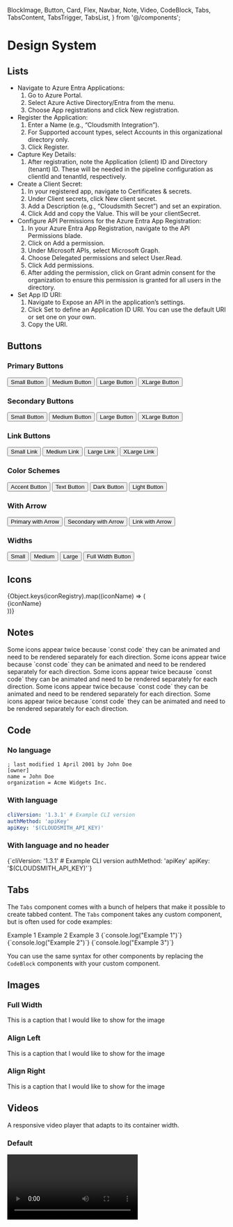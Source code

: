   BlockImage,
  Button,
  Card,
  Flex,
  Navbar,
  Note,
  Video,
  CodeBlock,
  Tabs,
  TabsContent,
  TabsTrigger,
  TabsList,
} from '@/components';


# Design System

## Lists

- Navigate to Azure Entra Applications:
  1. Go to Azure Portal.
  2. Select Azure Active Directory/Entra from the menu.
  3. Choose App registrations and click New registration.
- Register the Application:
  1. Enter a Name (e.g., “Cloudsmith Integration”).
  2. For Supported account types, select Accounts in this organizational directory only.
  3. Click Register.
- Capture Key Details:
  1. After registration, note the Application (client) ID and Directory (tenant) ID. These will be needed in the pipeline configuration as clientId and tenantId, respectively.
- Create a Client Secret:
  1. In your registered app, navigate to Certificates & secrets.
  2. Under Client secrets, click New client secret.
  3. Add a Description (e.g., “Cloudsmith Secret”) and set an expiration.
  4. Click Add and copy the Value. This will be your clientSecret.
- Configure API Permissions for the Azure Entra App Registration:
  1. In your Azure Entra App Registration, navigate to the API Permissions blade.
  2. Click on Add a permission.
  3. Under Microsoft APIs, select Microsoft Graph.
  4. Choose Delegated permissions and select User.Read.
  5. Click Add permissions.
  6. After adding the permission, click on Grant admin consent for the organization to ensure this permission is granted for all users in the directory.
- Set App ID URI:
  1. Navigate to Expose an API in the application’s settings.
  2. Click Set to define an Application ID URI. You can use the default URI or set one on your own.
  3. Copy the URI.

## Buttons

### Primary Buttons

<Flex gap="m" align="center">
  <Button href="/" size="small">
    Small Button
  </Button>
  <Button href="/">Medium Button</Button>
  <Button href="/" size="large">
    Large Button
  </Button>
  <Button href="/" size="xlarge">
    XLarge Button
  </Button>
</Flex>

### Secondary Buttons

<Flex gap="m" align="center">
  <Button href="/" variant="secondary" size="small">
    Small Button
  </Button>
  <Button href="/" variant="secondary">
    Medium Button
  </Button>
  <Button href="/" variant="secondary" size="large">
    Large Button
  </Button>
  <Button href="/" variant="secondary" size="xlarge">
    XLarge Button
  </Button>
</Flex>

### Link Buttons

<Flex gap="m" align="center">
  <Button href="/" variant="link" size="small">
    Small Link
  </Button>
  <Button href="/" variant="link">
    Medium Link
  </Button>
  <Button href="/" variant="link" size="large">
    Large Link
  </Button>
  <Button href="/" variant="link" size="xlarge">
    XLarge Link
  </Button>
</Flex>

### Color Schemes

<Flex gap="m" align="center">
  <Button href="/" colorScheme="accent">
    Accent Button
  </Button>
  <Button href="/" colorScheme="text">
    Text Button
  </Button>
  <Button href="/" colorScheme="dark">
    Dark Button
  </Button>
  <Button href="/" colorScheme="light">
    Light Button
  </Button>
</Flex>

### With Arrow

<Flex gap="m" align="center">
  <Button href="/" withArrow>
    Primary with Arrow
  </Button>
  <Button href="/" variant="secondary" withArrow>
    Secondary with Arrow
  </Button>
  <Button href="/" variant="link" withArrow>
    Link with Arrow
  </Button>
</Flex>

### Widths

<Flex gap="m" align="center">
  <Button href="/" width="small">
    Small
  </Button>
  <Button href="/" width="medium">
    Medium
  </Button>
  <Button href="/" width="large">
    Large
  </Button>
  <Button href="/" width="full">
    Full Width Button
  </Button>
</Flex>

## Icons

<div className={styles.iconGrid}>
  {Object.keys(iconRegistry).map((iconName) => (
    <div key={iconName} className={styles.iconWrapper}>
      <Icon name={iconName} as="svg" title={iconName} width={24} height={24} />
      <span className={styles.iconName}>{iconName}</span>
    </div>
  ))}
</div>

## Notes

<Note>
  Some icons appear twice because `const code` they can be animated and need to be rendered separately for
  each direction.
</Note>

<Note variant="tip">
  Some icons appear twice because `const code` they can be animated and need to be rendered separately for
  each direction.
</Note>

<Note variant="important">
  Some icons appear twice because `const code` they can be animated and need to be rendered separately for
  each direction.
</Note>

<Note variant="warning">
  Some icons appear twice because `const code` they can be animated and need to be rendered separately for
  each direction.
</Note>

<Note variant="caution">
  Some icons appear twice because `const code` they can be animated and need to be rendered separately for
  each direction.
</Note>

## Code

### No language

```
; last modified 1 April 2001 by John Doe
[owner]
name = John Doe
organization = Acme Widgets Inc.
```

### With language

```yaml
cliVersion: '1.3.1' # Example CLI version
authMethod: 'apiKey'
apiKey: '$(CLOUDSMITH_API_KEY)'
```

### With language and no header

<CodeBlock lang="yaml" header={false}>
  {`cliVersion: '1.3.1' # Example CLI version
authMethod: 'apiKey'
apiKey: '$(CLOUDSMITH_API_KEY)'`}
</CodeBlock>

## Tabs

The `Tabs` component comes with a bunch of helpers that make it possible to create tabbed content.
The `Tabs` component takes any custom component, but is often used for code examples:

<Tabs defaultValue="example1">
  <TabsList>
    <TabsTrigger value="example1">Example 1</TabsTrigger>
    <TabsTrigger value="example2">Example 2</TabsTrigger>
    <TabsTrigger value="example3">Example 3</TabsTrigger>
  </TabsList>
  <TabsContent value="example1">
    <CodeBlock lang="js" header={false}>
      {`console.log("Example 1")`}
    </CodeBlock>
  </TabsContent>
  <TabsContent value="example2">
    <CodeBlock lang="js" header={false}>
      {`console.log("Example 2")`}
    </CodeBlock>
  </TabsContent>
  <TabsContent value="example3">
    <CodeBlock lang="js" header={false}>
      {`console.log("Example 3")`}
    </CodeBlock>
  </TabsContent>
</Tabs>

You can use the same syntax for other components by replacing the `CodeBlock` components with your custom component.

## Images

### Full Width

<BlockImage src={horizontalImage} alt="Image alternative text">
  This is a caption that I would like to show for the image
</BlockImage>

### Align Left

<BlockImage align="left" src={verticalImage} alt="Image alternative text">
  This is a caption that I would like to show for the image
</BlockImage>

### Align Right

<BlockImage align="right" src={verticalImage} alt="Image alternative text">
  This is a caption that I would like to show for the image
</BlockImage>

## Videos

A responsive video player that adapts to its container width.

### Default

<Video wistiaId="r5d3j2nz4m" />

### Poster Image

<Video wistiaId="oifkgmxnkb" posterImage="https://i.vimeocdn.com/video/1666844499-1666844499_1280x720.jpg" />

### Resumable

<Video wistiaId="0x8do0ucl8" resumable />

## Cards

<Flex gap="l" align="stretch">
  <Card
    title="Getting Started Guide"
    description="This is a Card with a description and default size (m)"
    href="/"
    linkText="Go to guide"
    icon="utility/documentation"
  />
  <Card
    title="Setting Your Security Policies Guide"
    description="Dorem ipsum dolor sit amet, consectetur adipiscing elit. Nunc vulputate libero et velit interdum, ac aliquet odio mattis."
    href="/"
    linkText="Go to guide"
    icon="utility/guide"
  />
  <Card
    title="Integrating your preferred package format with Cloudsmith"
    description="Dorem ipsum dolor sit amet, consectetur adipiscing elit. Nunc vulputate libero et velit interdum, ac aliquet odio mattis."
    href="/"
    linkText="Go to documentation"
    icon="utility/guide"
  />
  <Card
    title="Integrating your preferred package format with Cloudsmith"
    description="Dorem ipsum dolor sit amet, consectetur adipiscing elit. Nunc vulputate libero et velit interdum, ac aliquet odio mattis."
    href="/"
    linkText="Go to documentation"
    icon="utility/guide"
  />
</Flex>

### Large

<Flex gap="l" align="stretch">
  <Card title="Dependencies" href="/" linkText="For Developers" icon="utility/documentation" size="l" />
  <Card title="Deployment" href="/" linkText="For Operations" icon="utility/guide" size="l" />
  <Card title="Distribution" href="/" linkText="For Vendors" icon="utility/api" size="l" />
</Flex>

### Full

<Flex gap="l" align="stretch">
  <Card
    title="This is a full width card"
    href="/"
    linkText="Go to documentation"
    icon="utility/documentation"
    size="l"
    width="full"
  />
</Flex>

### Halves

<Flex gap="l" align="stretch">
  <Card
    title="Dependencies"
    href="/"
    linkText="For Developers"
    icon="utility/documentation"
    size="l"
    width="half"
  />
  <Card title="Deployment" href="/" linkText="For Operations" icon="utility/guide" size="l" width="half" />
</Flex>

### Thirds

<Flex gap="l" align="stretch">
  <Card
    title="Dependencies"
    href="/"
    linkText="For Developers"
    icon="utility/documentation"
    size="l"
    width="third"
  />
  <Card title="Deployment" href="/" linkText="For Operations" icon="utility/guide" size="l" width="third" />
  <Card title="Distribution" href="/" linkText="For Vendors" icon="utility/api" size="l" width="third" />
</Flex>

### Quarters

<Flex gap="s" align="stretch">
  <Card
    title="Dependencies"
    href="/"
    linkText="For Developers"
    icon="utility/documentation"
    size="m"
    width="quarter"
  />
  <Card title="Deployment" href="/" linkText="Link Text" icon="utility/guide" size="m" width="quarter" />
  <Card title="Distribution" href="/" linkText="Link Text" icon="utility/api" size="m" width="quarter" />
  <Card
    title="Dependencies"
    href="/"
    linkText="Link Text"
    icon="utility/documentation"
    size="m"
    width="quarter"
  />
</Flex>

### Fifths

<Flex gap="s" align="stretch">
  <Card
    title="Dependencies"
    href="/"
    linkText="Link Text"
    icon="utility/documentation"
    size="s"
    width="fifth"
  />
  <Card title="Deployment" href="/" linkText="Link Text" icon="utility/guide" size="s" width="fifth" />
  <Card title="Distribution" href="/" linkText="Link Text" icon="utility/api" size="s" width="fifth" />
  <Card
    title="Dependencies"
    href="/"
    linkText="Link Text"
    icon="utility/documentation"
    size="s"
    width="fifth"
  />
  <Card title="Deployment" href="/" linkText="Link Text" icon="utility/guide" size="s" width="fifth" />
</Flex>

## Navbar

<Navbar />

## Format Icons Grid

<Flex gap="s" align="stretch">
  <Card
    title="Alpine Linux"
    href="/"
    icon="format/alpine"
    size="xs"
    width="quarter"
  />
  <Card
    title="Cargo"
    href="/"
    icon="format/cargo"
    size="xs"
    width="quarter"
  />
  <Card
    title="Chocolatey"
    href="/"
    icon="format/chocolatey"
    size="xs"
    width="quarter"
  />
  <Card
    title="Cocoapods"
    href="/"
    icon="format/cocoapods"
    size="xs"
    width="quarter"
  />
  <Card
    title="Composer"
    href="/"
    icon="format/composer"
    size="xs"
    width="quarter"
  />
  <Card
    title="Conan"
    href="/"
    icon="format/conan"
    size="xs"
    width="quarter"
  />

  <Card
    title="CRAN"
    href="/"
    icon="format/cran"
    size="xs"
    width="quarter"
  />
  <Card
    title="Dart"
    href="/"
    icon="format/dart"
    size="xs"
    width="quarter"
  />
  <Card
    title="Debian"
    href="/"
    icon="format/debian"
    size="xs"
    width="quarter"
  />
  <Card
    title="Docker"
    href="/"
    icon="format/docker"
    size="xs"
    width="quarter"
  />
  <Card
    title="Go"
    href="/"
    icon="format/go"
    size="xs"
    width="quarter"
  />
  <Card
    title="Gradle"
    href="/"
    icon="format/gradle"
    size="xs"
    width="quarter"
  />
  <Card
    title="Helm"
    href="/"
    icon="format/helm"
    size="xs"
    width="quarter"
  />
  <Card
    title="Hex"
    href="/"
    icon="format/hex"
    size="xs"
    width="quarter"
  />
  <Card
    title="LuaRocks"
    href="/"
    icon="format/luarocks"
    size="xs"
    width="quarter"
  />
  <Card
    title="Maven"
    href="/"
    icon="format/maven"
    size="xs"
    width="quarter"
    
  />
  <Card
    title="npm"
    href="/"
    icon="format/npm"
    size="xs"
    width="quarter"
  />
  <Card
    title="NuGet"
    href="/"
    icon="format/nuget"
    size="xs"
    width="quarter"
  />
  <Card
    title="PowerShell"
    href="/"
    icon="format/powershell"
    size="xs"
    width="quarter"
    
  />
  <Card
    title="Python"
    href="/"
    icon="format/python"
    size="xs"
    width="quarter"
  />
  <Card
    title="Raw"
    href="/"
    icon="format/raw"
    size="xs"
    width="quarter"
  />
  <Card
    title="Red Hat"
    href="/"
    icon="format/redhat"
    size="xs"
    width="quarter"
    
  />
  <Card
    title="Ruby"
    href="/"
    icon="format/ruby"
    size="xs"
    width="quarter"
  />
  <Card
    title="SBT"
    href="/"
    icon="format/sbt"
    size="xs"
    width="quarter"
    
  />
  <Card
    title="Swift"
    href="/"
    icon="format/swift"
    size="xs"
    width="quarter"
  />
  <Card
    title="Terraform"
    href="/"
    icon="format/terraform"
    size="xs"
    width="quarter"
  />
  <Card
    title="Unity"
    href="/"
    icon="format/unity"
    size="xs"
    width="quarter"
    
  />
  <Card
    title="Vagrant"
    href="/"
    icon="format/vagrant"
    size="xs"
    width="quarter"
  />
</Flex>
